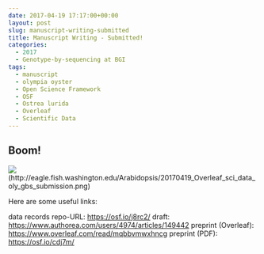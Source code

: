 ```yaml
---
date: 2017-04-19 17:17:00+00:00
layout: post
slug: manuscript-writing-submitted
title: Manuscript Writing - Submitted!
categories:
  - 2017
  - Genotype-by-sequencing at BGI
tags:
  - manuscript
  - olympia oyster
  - Open Science Framework
  - OSF
  - Ostrea lurida
  - Overleaf
  - Scientific Data
---
```


## Boom!



![](https://eagle.fish.washington.edu/Arabidopsis/20170419_Overleaf_sci_data_oly_gbs_submission.png)(http://eagle.fish.washington.edu/Arabidopsis/20170419_Overleaf_sci_data_oly_gbs_submission.png)



Here are some useful links:

data records repo-URL: [https://osf.io/j8rc2/](https://osf.io/j8rc2/)
draft: [https://www.authorea.com/users/4974/articles/149442](https://www.authorea.com/users/4974/articles/149442)
preprint (Overleaf): [https://www.overleaf.com/read/mqbbvmwxhncg](https://www.overleaf.com/read/mqbbvmwxhncg)
preprint (PDF): [https://osf.io/cdj7m/](https://osf.io/cdj7m)
